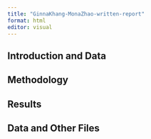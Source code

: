 ```yaml
---
title: "GinnaKhang-MonaZhao-written-report"
format: html
editor: visual
---
```


## Introduction and Data

## Methodology

## Results

## Data and Other Files
